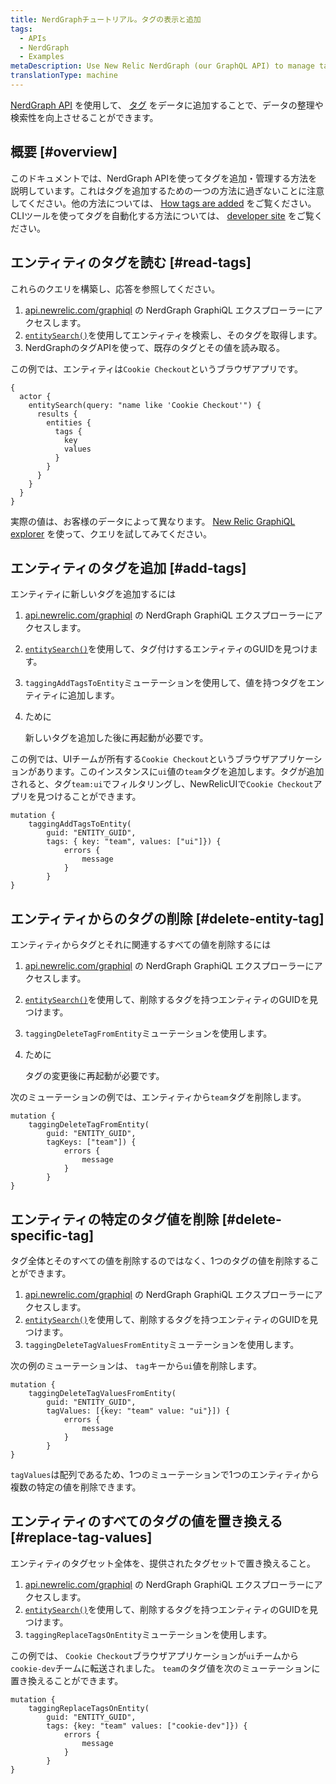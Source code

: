 ```yaml
---
title: NerdGraphチュートリアル。タグの表示と追加
tags:
  - APIs
  - NerdGraph
  - Examples
metaDescription: Use New Relic NerdGraph (our GraphQL API) to manage tags attached to your entities.
translationType: machine
---
```


[NerdGraph API](/docs/apis/nerdgraph/get-started/introduction-new-relic-nerdgraph) を使用して、 [タグ](/docs/new-relic-one/use-new-relic-one/core-concepts/tagging-use-tags-organize-group-what-you-monitor) をデータに追加することで、データの整理や検索性を向上させることができます。

## 概要 [#overview]

このドキュメントでは、NerdGraph APIを使ってタグを追加・管理する方法を説明しています。これはタグを追加するための一つの方法に過ぎないことに注意してください。他の方法については、 [How tags are added](/docs/new-relic-one/use-new-relic-one/core-concepts/use-tags-help-organize-find-your-data/#tag-sources) をご覧ください。CLIツールを使ってタグを自動化する方法については、 [developer site](https://developer.newrelic.com/automate-workflows/5-mins-tag-resources/) をご覧ください。

## エンティティのタグを読む [#read-tags]

これらのクエリを構築し、応答を参照してください。

1. [api.newrelic.com/graphiql](https://api.newrelic.com/graphiql) の NerdGraph GraphiQL エクスプローラーにアクセスします。
2. [`entitySearch()`](/docs/apis/graphql-api/tutorials/use-new-relic-graphql-api-query-entities#search-entity)を使用してエンティティを検索し、そのタグを取得します。
3. NerdGraphのタグAPIを使って、既存のタグとその値を読み取る。

この例では、エンティティは`Cookie Checkout`というブラウザアプリです。

```
{
  actor {
    entitySearch(query: "name like 'Cookie Checkout'") {
      results {
        entities {
          tags {
            key
            values
          }
        }
      }
    }
  }
}
```

実際の値は、お客様のデータによって異なります。 [New Relic GraphiQL explorer](https://api.newrelic.com/graphiql) を使って、クエリを試してみてください。

## エンティティのタグを追加 [#add-tags]

エンティティに新しいタグを追加するには

1. [api.newrelic.com/graphiql](https://api.newrelic.com/graphiql) の NerdGraph GraphiQL エクスプローラーにアクセスします。

2. [`entitySearch()`](/docs/apis/graphql-api/tutorials/use-new-relic-graphql-api-query-entities#search-entity)を使用して、タグ付けするエンティティのGUIDを見つけます。

3. `taggingAddTagsToEntity`ミューテーションを使用して、値を持つタグをエンティティに追加します。

4. ために

   <InlinePopover type="apm"/>

   新しいタグを追加した後に再起動が必要です。

この例では、UIチームが所有する`Cookie Checkout`というブラウザアプリケーションがあります。このインスタンスに`ui`値の`team`タグを追加します。タグが追加されると、タグ`team:ui`でフィルタリングし、NewRelicUIで`Cookie Checkout`アプリを見つけることができます。

```
mutation {
    taggingAddTagsToEntity(
        guid: "ENTITY_GUID",
        tags: { key: "team", values: ["ui"]}) {
            errors {
                message
            }
        }
}
```

## エンティティからのタグの削除 [#delete-entity-tag]

エンティティからタグとそれに関連するすべての値を削除するには

1. [api.newrelic.com/graphiql](https://api.newrelic.com/graphiql) の NerdGraph GraphiQL エクスプローラーにアクセスします。

2. [`entitySearch()`](/docs/apis/graphql-api/tutorials/use-new-relic-graphql-api-query-entities#search-entity)を使用して、削除するタグを持つエンティティのGUIDを見つけます。

3. `taggingDeleteTagFromEntity`ミューテーションを使用します。

4. ために

   <InlinePopover type="apm"/>

   タグの変更後に再起動が必要です。

次のミューテーションの例では、エンティティから`team`タグを削除します。

```
mutation {
    taggingDeleteTagFromEntity(
        guid: "ENTITY_GUID",
        tagKeys: ["team"]) {
            errors {
                message
            }
        }
}
```

## エンティティの特定のタグ値を削除 [#delete-specific-tag]

タグ全体とそのすべての値を削除するのではなく、1つのタグの値を削除することができます。

1. [api.newrelic.com/graphiql](https://api.newrelic.com/graphiql) の NerdGraph GraphiQL エクスプローラーにアクセスします。
2. [`entitySearch()`](/docs/apis/graphql-api/tutorials/use-new-relic-graphql-api-query-entities#search-entity)を使用して、削除するタグを持つエンティティのGUIDを見つけます。
3. `taggingDeleteTagValuesFromEntity`ミューテーションを使用します。

次の例のミューテーションは、 `tag`キーから`ui`値を削除します。

```
mutation {
    taggingDeleteTagValuesFromEntity(
        guid: "ENTITY_GUID",
        tagValues: [{key: "team" value: "ui"}]) {
            errors {
                message
            }
        }
}
```

`tagValues`は配列であるため、1つのミューテーションで1つのエンティティから複数の特定の値を削除できます。

## エンティティのすべてのタグの値を置き換える [#replace-tag-values]

エンティティのタグセット全体を、提供されたタグセットで置き換えること。

1. [api.newrelic.com/graphiql](https://api.newrelic.com/graphiql) の NerdGraph GraphiQL エクスプローラーにアクセスします。
2. [`entitySearch()`](/docs/apis/graphql-api/tutorials/use-new-relic-graphql-api-query-entities#search-entity)を使用して、削除するタグを持つエンティティのGUIDを見つけます。
3. `taggingReplaceTagsOnEntity`ミューテーションを使用します。

この例では、 `Cookie Checkout`ブラウザアプリケーションが`ui`チームから`cookie-dev`チームに転送されました。 `team`のタグ値を次のミューテーションに置き換えることができます。

```
mutation {
    taggingReplaceTagsOnEntity(
        guid: "ENTITY_GUID",
        tags: {key: "team" values: ["cookie-dev"]}) {
            errors {
                message
            }
        }
}
```